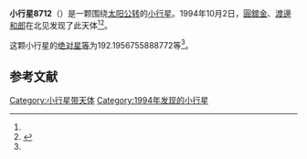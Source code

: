 {{Infobox planet
| bgcolour = #FFFFC0
| name = 8712 Suzuko
| symbol = 
| image = 
| caption = 
| discovery = yes
| discovery_ref = 
| discoverer = [[圓舘金|圓舘金]]、[[渡邊和郎|渡邊和郎]]
| discovery_site = [[北见|北见]] 
| discovered = 1994年10月2日
| designations = yes
| mp_name = 
| named_after = 
| alt_names = 1994 TH2/ 1978 WC5 / 1991 BS1
| mp_category = [[主带小行星|主带小行星]]
| orbit_ref = <ref name="a">[http://ssd.jpl.nasa.gov/sbdb.cgi?sstr=8712 8712 Suzuko] {{Wayback|url=http://ssd.jpl.nasa.gov/sbdb.cgi?sstr=8712 |date=20140922093618 }}，小行星數據庫瀏覽器（JPL Small-Body Database Browser）－[[美国国家航空航天局|美国国家航空航天局]]喷气推进实验室</ref>
| epoch = 2456400.5 (2013年4月18日更新)
| aphelion = {{convert|3.574176644424888|AU|km|3|abbr=on|lk=out}}
| perihelion = {{convert|2.687521879416157|AU|km|3|abbr=on}}
| semimajor = {{convert|3.130849261920523|AU|km|3|abbr=on}}
| eccentricity = 0.141599721
| period = 2023.446214 [[日|日]]<br />5.54[[儒略年|儒略年]]
| avg_speed = 
| inclination = 2.542048928272301
| asc_node = 105.5194907010794
| mean_anomaly = 
| arg_peri = 192.1956755888772
| satellites = 
| physical_characteristics = yes
| dimensions = 
| mass = 
| density = 
| surface_grav = 
| escape_velocity = 
| sidereal_day = 
| axial_tilt = 
| pole_ecliptic_lat = 
| pole_ecliptic_lon = 
| albedo = 
| temperatures= 
| temp_name1 = 
| mean_temp_1 = 
| max_temp_1 = 
| temp_name2 = 
| max_temp_2 = 
| spectral_type = 
| abs_magnitude = 192.1956755888772
}}

'''小行星8712'''（{{lang-en|8712 Suzuko}}）是一颗围绕[[太阳|太阳]][[公转|公转]]的[[小行星|小行星]]。1994年10月2日，[[圓舘金|圓舘金]]、[[渡邊和郎|渡邊和郎]]在北见发现了此天体<ref name="a" /><ref>{{cite news|title=小行星列表|url=http://cfa-www.harvard.edu/iau/lists/NumberedMPs.txt|accessdate=2013-07-08|newspaper=哈佛大学|archive-date=2008-05-17|archive-url=https://web.archive.org/web/20080517010638/http://cfa-www.harvard.edu/iau/lists/NumberedMPs.txt|dead-url=no}}</ref>。

这颗小行星的[[绝对星等|绝对星等]]为192.1956755888772等<ref name="a" />。

==参考文献==
{{reflist}}
{{Minor Planet Number|[[小行星8711|小行星8711]]|[[小行星8713|小行星8713]]}}

{{小天体}}

[[Category:小行星带天体|Category:小行星带天体]]
[[Category:1994年发现的小行星|Category:1994年发现的小行星]]


{{asteroid-stub}}
